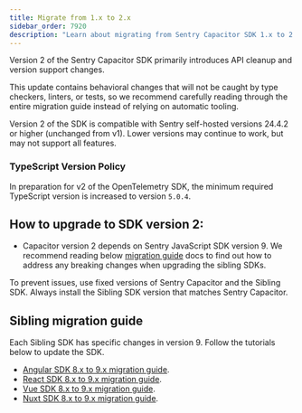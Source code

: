 ```yaml
---
title: Migrate from 1.x to 2.x
sidebar_order: 7920
description: "Learn about migrating from Sentry Capacitor SDK 1.x to 2.x"
---
```


Version 2 of the Sentry Capacitor SDK primarily introduces API cleanup and version support changes.

This update contains behavioral changes that will not be caught by type checkers, linters, or tests, so we recommend carefully reading through the entire migration guide instead of relying on automatic tooling.

Version 2 of the SDK is compatible with Sentry self-hosted versions 24.4.2 or higher (unchanged from v1). Lower versions may continue to work, but may not support all features.

### TypeScript Version Policy

In preparation for v2 of the OpenTelemetry SDK, the minimum required TypeScript version is increased to version `5.0.4`.


## How to upgrade to SDK version 2:

- Capacitor version 2 depends on Sentry JavaScript SDK version 9. We recommend reading below [migration guide](#sibling-migration-guide) docs to find out how to address any breaking changes when upgrading the sibling SDKs.

<Alert level="warning" title="Important">
To prevent issues, use fixed versions of Sentry Capacitor and the Sibling SDK. Always install the Sibling SDK version that matches Sentry Capacitor.
</Alert>

## Sibling migration guide

Each Sibling SDK has specific changes in version 9. Follow the tutorials below to update the SDK.

- [Angular SDK 8.x to 9.x migration guide](/platforms/javascript/guides/angular/migration/v8-to-v9/).
- [React SDK 8.x to 9.x migration guide](/platforms/javascript/guides/react/migration/v8-to-v9/).
- [Vue SDK 8.x to 9.x migration guide](/platforms/javascript/guides/vue/migration/v8-to-v9/).
- [Nuxt SDK 8.x to 9.x migration guide](/platforms/javascript/guides/nuxt/migration/v8-to-v9/).

<PageGrid/>